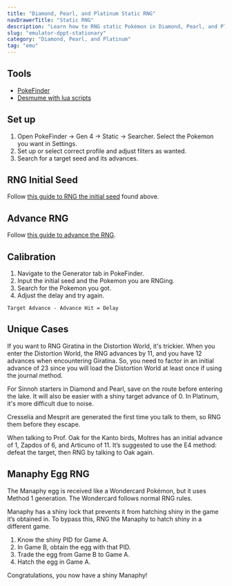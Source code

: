 ```yaml
---
title: "Diamond, Pearl, and Platinum Static RNG"
navDrawerTitle: "Static RNG"
description: "Learn how to RNG static Pokémon in Diamond, Pearl, and Platinum for perfect IVs, natures, and shinies."
slug: "emulator-dppt-stationary"
category: "Diamond, Pearl, and Platinum"
tag: "emu"
---
```


## Tools

- [PokeFinder](https://github.com/Admiral-Fish/PokeFinder/releases)
- [Desmume with lua scripts](/desmume-setup)

## Set up

1. Open PokeFinder -> Gen 4 -> Static -> Searcher. Select the Pokemon you want in Settings.
2. Set up or select correct profile and adjust filters as wanted.
3. Search for a target seed and its advances.

## RNG Initial Seed

Follow [this guide to RNG the initial seed](/dppt-initial-seed) found above.

## Advance RNG

Follow [this guide to advance the RNG](/dppt-advance-rng).

## Calibration

1. Navigate to the Generator tab in PokeFinder.
2. Input the initial seed and the Pokemon you are RNGing.
3. Search for the Pokemon you got.
4. Adjust the delay and try again.

```
Target Advance - Advance Hit = Delay
```

## Unique Cases

If you want to RNG Giratina in the Distortion World, it's trickier. When you enter the Distortion World, the RNG advances by 11, and you have 12 advances when encountering Giratina. So, you need to factor in an initial advance of 23 since you will load the Distortion World at least once if using the journal method.

For Sinnoh starters in Diamond and Pearl, save on the route before entering the lake. It will also be easier with a shiny target advance of 0. In Platinum, it's more difficult due to noise.

Cresselia and Mesprit are generated the first time you talk to them, so RNG them before they escape.

When talking to Prof. Oak for the Kanto birds, Moltres has an initial advance of 1, Zapdos of 6, and Articuno of 11. It’s suggested to use the E4 method: defeat the target, then RNG by talking to Oak again.

## Manaphy Egg RNG

The Manaphy egg is received like a Wondercard Pokémon, but it uses Method 1 generation. The Wondercard follows normal RNG rules.

Manaphy has a shiny lock that prevents it from hatching shiny in the game it’s obtained in. To bypass this, RNG the Manaphy to hatch shiny in a different game.

1. Know the shiny PID for Game A.
2. In Game B, obtain the egg with that PID.
3. Trade the egg from Game B to Game A.
4. Hatch the egg in Game A.

Congratulations, you now have a shiny Manaphy!
